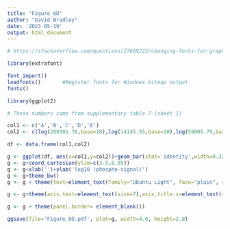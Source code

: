 ```yaml
---
title: "Figure_6D"
author: "David Bradley"
date: '2023-05-19'
output: html_document
---
```


```r

# https://stackoverflow.com/questions/27689222/changing-fonts-for-graphs-in-r

library(extrafont)

font_import()
loadfonts()       #Register fonts for Windows bitmap output
fonts() 

```


```r

library(ggplot2)

# These numbers come from supplementary table 7 (sheet 1)

col1 <- c('A','B','C','D','E')
col2 <- c(log(209301.76,base=10),log(14145.55,base=10),log(59805.79,base=10),log(554240.34,base=10),log(1030591.03,base=10))

df <- data.frame(col1,col2)

g <- ggplot(df, aes(x=col1,y=col2))+geom_bar(stat='identity',width=0.32)
g <- g+coord_cartesian(ylim=c(3.5,6.05))
g <- g+xlab('')+ylab('log10 (phospho-signal)')
g <- g+theme_bw()
g <- g + theme(text=element_text(family="Ubuntu Light", face="plain", size=15), panel.border = element_rect(color="black", size=1.2, linetype="solid"))+theme(legend.position="none")

g <- g+theme(axis.text=element_text(size=7),axis.title.x=element_text(size=10,face="plain"),axis.title.y=element_text(size=11,face="plain"),plot.title=element_text(size=12,face='bold'))

g <- g + theme(panel.border= element_blank())

ggsave(file='Figure_6D.pdf', plot=g, width=4.0, height=2.8)

```


